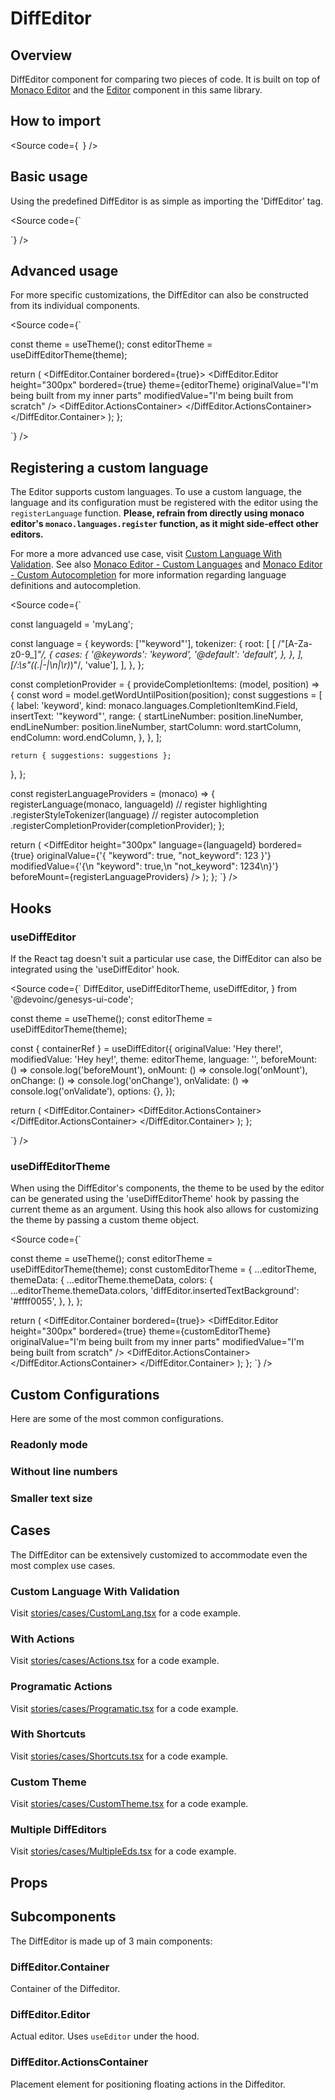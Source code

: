 


<Meta title="Components/Code/DiffEditor/Docs" />

# DiffEditor

## Overview

DiffEditor component for comparing two pieces of code. It is built on top of [Monaco Editor](https://microsoft.github.io/monaco-editor/) and
the [Editor](/docs/components-code-editor-docs--docs) component in this same library.

<Canvas of={Stories.Base} sourceState="none" />

## How to import

<Source
  code={`
`}
/>

## Basic usage

Using the predefined DiffEditor is as simple as importing the 'DiffEditor' tag.

<Source
  code={`

  <DiffEditor originalValue="I'm smart!" modifiedValue="I'm not smart!" />
`}
/>

## Advanced usage

For more specific customizations, the DiffEditor can also be constructed from its individual components.

<Source
  code={`


  const theme = useTheme();
  const editorTheme = useDiffEditorTheme(theme);

  return (
    <DiffEditor.Container bordered={true}>
      <DiffEditor.Editor
        height="300px"
        bordered={true}
        theme={editorTheme}
        originalValue="I'm being built from my inner parts"
        modifiedValue="I'm being built from scratch"
      />
      <DiffEditor.ActionsContainer>
        <IconButton icon="gi-heart_full" />
      </DiffEditor.ActionsContainer>
    </DiffEditor.Container>
  );
};

`}
/>

## Registering a custom language

The Editor supports custom languages. To use a custom language, the language and its configuration must be registered with the editor using the `registerLanguage` function.
**Please, refrain from directly using monaco editor's `monaco.languages.register` function, as it might side-effect other editors.**

For more a more advanced use case, visit [Custom Language With Validation](#custom-language-with-validation). See also [Monaco Editor - Custom Languages](https://microsoft.github.io/monaco-editor/monarch.html) 
and [Monaco Editor - Custom Autocompletion](https://microsoft.github.io/monaco-editor/playground.html#extending-language-services-custom-languages)
for more information regarding language definitions and autocompletion.

<Source
  code={`


const languageId = 'myLang';

const language = {
  keywords: ['"keyword"'],
  tokenizer: {
    root: [
      [
        /"[A-Za-z0-9_]*"/,
        {
          cases: {
            '@keywords': 'keyword',
            '@default': 'default',
          },
        },
      ],
      [/:\s"((.|-|\n|\r)*)"/, 'value'],
    ],
  },
};

const completionProvider = {
  provideCompletionItems: (model, position) => {
    const word = model.getWordUntilPosition(position);
    const suggestions = [
      {
        label: 'keyword',
        kind: monaco.languages.CompletionItemKind.Field,
        insertText: '"keyword"',
        range: {
          startLineNumber: position.lineNumber,
          endLineNumber: position.lineNumber,
          startColumn: word.startColumn,
          endColumn: word.endColumn,
        },
      },
    ];

    return { suggestions: suggestions };
  },
};

  const registerLanguageProviders = (monaco) => {
    registerLanguage(monaco, languageId)
      // register highlighting
      .registerStyleTokenizer(language)
      // register autocompletion
      .registerCompletionProvider(completionProvider);
  };

  return (
    <DiffEditor
      height="300px"
      language={languageId}
      bordered={true}
      originalValue={'{ "keyword": true, "not_keyword": 123 }'}
      modifiedValue={'{\n "keyword": true,\n "not_keyword": 1234\n}'}
      beforeMount={registerLanguageProviders}
    />
  );
};
`} />


## Hooks

### useDiffEditor

If the React tag doesn't suit a particular use case, the DiffEditor can also be integrated using the 'useDiffEditor' hook.

<Source code={`
  DiffEditor,
  useDiffEditorTheme,
  useDiffEditor,
} from '@devoinc/genesys-ui-code';

  const theme = useTheme();
  const editorTheme = useDiffEditorTheme(theme);

  const { containerRef } = useDiffEditor({
    originalValue: 'Hey there!',
    modifiedValue: 'Hey hey!',
    theme: editorTheme,
    language: '',
    beforeMount: () => console.log('beforeMount'),
    onMount: () => console.log('onMount'),
    onChange: () => console.log('onChange'),
    onValidate: () => console.log('onValidate'),
    options: {},
  });

  return (
    <DiffEditor.Container>
      <Box ref={containerRef} height="100%" />
      <DiffEditor.ActionsContainer>
        <IconButton icon="gi-heart_full" />
      </DiffEditor.ActionsContainer>
    </DiffEditor.Container>
  );
};

`} />

### useDiffEditorTheme

When using the DiffEditor's components, the theme to be used by the editor can be generated using the 'useDiffEditorTheme' hook by passing the current theme as an argument.
Using this hook also allows for customizing the theme by passing a custom theme object.

<Source code={`


  const theme = useTheme();
  const editorTheme = useDiffEditorTheme(theme);
  const customEditorTheme = {
    ...editorTheme,
    themeData: {
      ...editorTheme.themeData,
      colors: {
        ...editorTheme.themeData.colors,
        'diffEditor.insertedTextBackground': '#ffff0055',
      },
    },
  };

  return (
    <DiffEditor.Container bordered={true}>
      <DiffEditor.Editor
        height="300px"
        bordered={true}
        theme={customEditorTheme}
        originalValue="I'm being built from my inner parts"
        modifiedValue="I'm being built from scratch"
      />
      <DiffEditor.ActionsContainer>
        <IconButton icon="gi-heart_full" />
      </DiffEditor.ActionsContainer>
    </DiffEditor.Container>
  );
};
`} />

## Custom Configurations

Here are some of the most common configurations.

### Readonly mode

<Canvas of={Stories.ReadonlyMode} />

### Without line numbers

<Canvas of={Stories.WithoutLineNumbers} />

### Smaller text size

<Canvas of={Stories.SmallerTextSize} />

## Cases

The DiffEditor can be extensively customized to accommodate even the most complex use cases.

### Custom Language With Validation

Visit [stories/cases/CustomLang.tsx](https://github.com/DevoInc/genesys-ui/blob/master/packages/code/src/components/DiffEditor/stories/cases/CustomLang.tsx) for a code example.

<Canvas of={CaseStories.CustomLanguageWithValidation} sourceState="none" />

### With Actions

Visit [stories/cases/Actions.tsx](https://github.com/DevoInc/genesys-ui/blob/master/packages/code/src/components/DiffEditor/stories/cases/Actions.tsx) for a code example.

<Canvas of={CaseStories.WithActions} sourceState="none" />

### Programatic Actions

Visit [stories/cases/Programatic.tsx](https://github.com/DevoInc/genesys-ui/blob/master/packages/code/src/components/DiffEditor/stories/cases/Programatic.tsx) for a code example.

<Canvas of={CaseStories.ProgramaticActions} sourceState="none" />

### With Shortcuts

Visit [stories/cases/Shortcuts.tsx](https://github.com/DevoInc/genesys-ui/blob/master/packages/code/src/components/DiffEditor/stories/cases/Shortcuts.tsx) for a code example.

<Canvas of={CaseStories.WithShortcuts} sourceState="none" />

### Custom Theme

Visit [stories/cases/CustomTheme.tsx](https://github.com/DevoInc/genesys-ui/blob/master/packages/code/src/components/DiffEditor/stories/cases/CustomThemed.tsx) for a code example.

<Canvas of={CaseStories.CustomTheme} sourceState="none" />

### Multiple DiffEditors

Visit [stories/cases/MultipleEds.tsx](https://github.com/DevoInc/genesys-ui/blob/master/packages/code/src/components/DiffEditor/stories/cases/MultipleEds.tsx) for a code example.

<Canvas of={CaseStories.MultipleDiffEditors} sourceState="none" />

## Props

<ArgTypes of={Stories} />

## Subcomponents

The DiffEditor is made up of 3 main components:

### DiffEditor.Container

Container of the Diffeditor.

<ArgTypes of={DiffEditor.Container} />

### DiffEditor.Editor

Actual editor. Uses `useEditor` under the hood.

<ArgTypes of={DiffEditor.Editor} />

### DiffEditor.ActionsContainer

Placement element for positioning floating actions in the Diffeditor.

<ArgTypes of={DiffEditor.ActionsContainer} />
